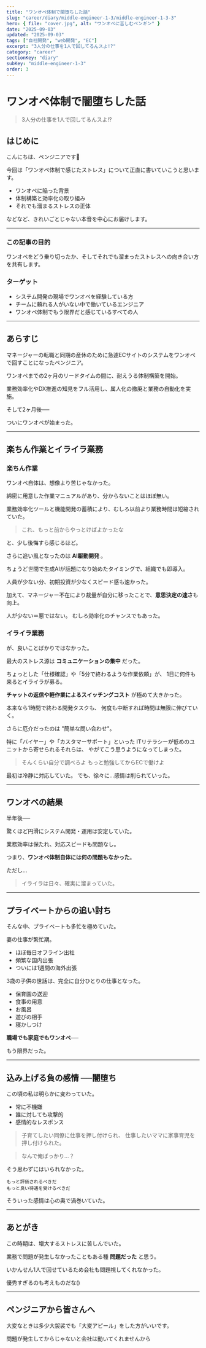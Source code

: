 ```yaml
---
title: "ワンオペ体制で闇堕ちした話"
slug: "career/diary/middle-engineer-1-3/middle-engineer-1-3-3"
hero: { file: "cover.jpg", alt: "ワンオペに苦しむペンギン" }
date: "2025-09-03"
updated: "2025-09-03"
tags: ["自社開発", "web開発", "EC"]
excerpt: "3人分の仕事を1人で回してるんスよ!?"
category: "career"
sectionKey: "diary"
subKey: "middle-engineer-1-3"
order: 3
---
```


# ワンオペ体制で闇堕ちした話

> 3人分の仕事を1人で回してるんスよ!?

## はじめに

こんにちは、ペンジニアです🐧

今回は「ワンオペ体制で感じたストレス」について正直に書いていこうと思います。

* ワンオペに陥った背景
* 体制構築と効率化の取り組み
* それでも溜まるストレスの正体

などなど、きれいごとじゃない本音を中心にお届けします。

---

### この記事の目的

ワンオペをどう乗り切ったか、そしてそれでも溜まったストレスへの向き合い方を共有します。

### ターゲット

* システム開発の現場でワンオペを経験している方
* チームに頼れる人がいない中で働いているエンジニア
* ワンオペ体制でもう限界だと感じているすべての人

---

## あらすじ

マネージャーの転職と同期の産休のために急遽ECサイトのシステムをワンオペで回すことになったペンジニア。

ワンオペまでの2ヶ月のリードタイムの間に、耐えうる体制構築を開始。

業務効率化やDX推進の知見をフル活用し、属人化の撤廃と業務の自動化を実施。

そして2ヶ月後──

ついにワンオペが始まった。

---

## 楽ちん作業とイライラ業務

### 楽ちん作業

ワンオペ自体は、想像より苦じゃなかった。

綿密に用意した作業マニュアルがあり、分からないことはほぼ無い。

業務効率化ツールと機能開発の蓄積により、むしろ以前より業務時間は短縮されていた。

> これ、もっと前からやっとけばよかったな

と、少し後悔すら感じるほど。

さらに追い風となったのは **AI駆動開発** 。

ちょうど世間で生成AIが話題になり始めたタイミングで、組織でも即導入。

人員が少ない分、初期投資が少なくスピード感も速かった。

加えて、マネージャー不在により裁量が自分に移ったことで、**意思決定の速さ**も向上。

人が少ない＝悪ではない。
むしろ効率化のチャンスでもあった。

### イライラ業務

が、良いことばかりではなかった。

最大のストレス源は **コミュニケーションの集中** だった。

ちょっとした「仕様確認」や「5分で終わるような作業依頼」が、
1日に何件も来るとイライラが募る。

**チャットの返信や軽作業によるスイッチングコスト** が極めて大きかった。

本来なら1時間で終わる開発タスクも、
何度も中断すれば時間は無限に伸びていく。

さらに厄介だったのは "簡単な問い合わせ"。

特に「バイヤー」や「カスタマーサポート」といった
ITリテラシーが低めのユニットから寄せられるそれらは、
やがてこう思うようになってしまった。

> そんくらい自分で調べろよ
> もっと勉強してからECで働けよ

最初は冷静に対応していた。
でも、徐々に…感情は削られていった。

---

## ワンオペの結果

半年後──

驚くほど円滑にシステム開発・運用は安定していた。

業務効率は保たれ、対応スピードも問題なし。

つまり、**ワンオペ体制自体には何の問題もなかった**。

ただし…

> イライラは日々、確実に溜まっていた。

---

## プライベートからの追い討ち

そんな中、プライベートも多忙を極めていた。

妻の仕事が繁忙期。

* ほぼ毎日オフライン出社
* 頻繁な国内出張
* ついには1週間の海外出張

3歳の子供の世話は、完全に自分ひとりの仕事となった。

* 保育園の送迎
* 食事の用意
* お風呂
* 遊びの相手
* 寝かしつけ

**職場でも家庭でもワンオペ──**

もう限界だった。

---

## 込み上げる負の感情 ──闇堕ち

この頃の私は明らかに変わっていた。

* 常に不機嫌
* 誰に対しても攻撃的
* 感情的なレスポンス

> 子育てしたい同僚に仕事を押し付けられ、
> 仕事したいママに家事育児を押し付けられた。

> なんで俺ばっかり…？

そう思わずにはいられなかった。

```
もっと評価されるべきだ
もっと良い待遇を受けるべきだ
```

そういった感情は心の奥で渦巻いていた。

---

## あとがき

この時期は、増大するストレスに苦しんでいた。

業務で問題が発生しなかったこともある種 **問題だった** と思う。

いかんせん1人で回せているため会社も問題視してくれなかった。

優秀すぎるのも考えものだな()

---

## ペンジニアから皆さんへ

大変なときは多少大袈裟でも「大変アピール」をした方がいいです。

問題が発生してからじゃないと会社は動いてくれませんから